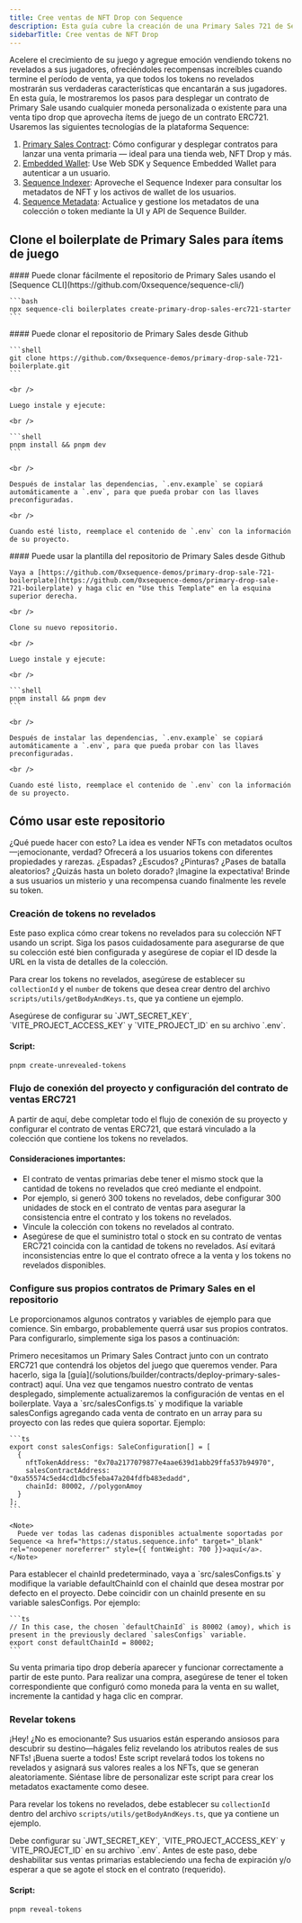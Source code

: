 ```yaml
---
title: Cree ventas de NFT Drop con Sequence
description: Esta guía cubre la creación de una Primary Sales 721 de Sequence. Incluye los pasos para crear un contrato de ventas, crear un contrato NFT, crear una colección, crear tokens no revelados, revelar tokens no revelados, autenticar wallets y comprar y mintear.
sidebarTitle: Cree ventas de NFT Drop
---
```


Acelere el crecimiento de su juego y agregue emoción vendiendo tokens no revelados a sus jugadores, ofreciéndoles recompensas increíbles cuando termine el período de venta, ya que todos los tokens no revelados mostrarán sus verdaderas características que encantarán a sus jugadores. En esta guía, le mostraremos los pasos para desplegar un contrato de Primary Sale usando cualquier moneda personalizada o existente para una venta tipo drop que aprovecha ítems de juego de un contrato ERC721. Usaremos las siguientes tecnologías de la plataforma Sequence:
1. [Primary Sales Contract](/solutions/builder/contracts/deploy-primary-sales-contract/): Cómo configurar y desplegar contratos para lanzar una venta primaria — ideal para una tienda web, NFT Drop y más.
2. [Embedded Wallet](/solutions/wallets/developers/embedded-wallet/overview): Use Web SDK y Sequence Embedded Wallet para autenticar a un usuario.
3. [Sequence Indexer](/solutions/indexer/overview): Aproveche el Sequence Indexer para consultar los metadatos de NFT y los activos de wallet de los usuarios.
4. [Sequence Metadata](/solutions/builder/collections): Actualice y gestione los metadatos de una colección o token mediante la UI y API de Sequence Builder.

## Clone el boilerplate de Primary Sales para ítems de juego

<Tabs>
  <Tab title="Sequence CLI">
    #### Puede clonar fácilmente el repositorio de Primary Sales usando el [Sequence CLI](https://github.com/0xsequence/sequence-cli/)

    ```bash
    npx sequence-cli boilerplates create-primary-drop-sales-erc721-starter
    ```
  </Tab>

  <Tab title="Github">
    #### Puede clonar el repositorio de Primary Sales desde Github

    ```shell
    git clone https://github.com/0xsequence-demos/primary-drop-sale-721-boilerplate.git
    ```

    <br />

    Luego instale y ejecute:

    <br />

    ```shell
    pnpm install && pnpm dev
    ```

    <br />

    Después de instalar las dependencias, `.env.example` se copiará automáticamente a `.env`, para que pueda probar con las llaves preconfiguradas.

    <br />

    Cuando esté listo, reemplace el contenido de `.env` con la información de su proyecto.
  </Tab>

  <Tab title="Plantilla de Github">
    #### Puede usar la plantilla del repositorio de Primary Sales desde Github

    Vaya a [https://github.com/0xsequence-demos/primary-drop-sale-721-boilerplate](https://github.com/0xsequence-demos/primary-drop-sale-721-boilerplate) y haga clic en "Use this Template" en la esquina superior derecha.

    <br />

    Clone su nuevo repositorio.

    <br />

    Luego instale y ejecute:

    <br />

    ```shell
    pnpm install && pnpm dev
    ```

    <br />

    Después de instalar las dependencias, `.env.example` se copiará automáticamente a `.env`, para que pueda probar con las llaves preconfiguradas.

    <br />

    Cuando esté listo, reemplace el contenido de `.env` con la información de su proyecto.
  </Tab>
</Tabs>

## Cómo usar este repositorio
¿Qué puede hacer con esto? La idea es vender NFTs con metadatos ocultos—¡emocionante, verdad? Ofrecerá a los usuarios tokens con diferentes propiedades y rarezas. ¿Espadas? ¿Escudos? ¿Pinturas? ¿Pases de batalla aleatorios? ¿Quizás hasta un boleto dorado? ¡Imagine la expectativa! Brinde a sus usuarios un misterio y una recompensa cuando finalmente les revele su token.

### Creación de tokens no revelados
Este paso explica cómo crear tokens no revelados para su colección NFT usando un script. Siga los pasos cuidadosamente para asegurarse de que su colección esté bien configurada y asegúrese de copiar el ID desde la URL en la vista de detalles de la colección.

Para crear los tokens no revelados, asegúrese de establecer su `collectionId` y el `number` de tokens que desea crear dentro del archivo `scripts/utils/getBodyAndKeys.ts`, que ya contiene un ejemplo.

<Warning>
  Asegúrese de configurar su `JWT_SECRET_KEY`, `VITE_PROJECT_ACCESS_KEY` y `VITE_PROJECT_ID` en su archivo `.env`.
</Warning>

#### Script:

```bash
pnpm create-unrevealed-tokens
```

### Flujo de conexión del proyecto y configuración del contrato de ventas ERC721
A partir de aquí, debe completar todo el flujo de conexión de su proyecto y configurar el contrato de ventas ERC721, que estará vinculado a la colección que contiene los tokens no revelados.

#### Consideraciones importantes:

- El contrato de ventas primarias debe tener el mismo stock que la cantidad de tokens no revelados que creó mediante el endpoint.
- Por ejemplo, si generó 300 tokens no revelados, debe configurar 300 unidades de stock en el contrato de ventas para asegurar la consistencia entre el contrato y los tokens no revelados.
- Vincule la colección con tokens no revelados al contrato.
- Asegúrese de que el suministro total o stock en su contrato de ventas ERC721 coincida con la cantidad de tokens no revelados. Así evitará inconsistencias entre lo que el contrato ofrece a la venta y los tokens no revelados disponibles.

### Configure sus propios contratos de Primary Sales en el repositorio
Le proporcionamos algunos contratos y variables de ejemplo para que comience. Sin embargo, probablemente querrá usar sus propios contratos. Para configurarlo, simplemente siga los pasos a continuación:

<Steps>
  <Step title="Despliegue un contrato de Primary Sales en Sequence Builder.">
    Primero necesitamos un Primary Sales Contract junto con un contrato ERC721 que contendrá los objetos del juego que queremos vender. Para hacerlo, siga la [guía](/solutions/builder/contracts/deploy-primary-sales-contract) aquí.
  </Step>

  <Step title="Configure las opciones de venta para el proyecto.">
    Una vez que tengamos nuestro contrato de ventas desplegado, simplemente actualizaremos la configuración de ventas en el boilerplate. Vaya a `src/salesConfigs.ts` y modifique la variable salesConfigs agregando cada venta de contrato en un array para su proyecto con las redes que quiera soportar. Ejemplo:

    ```ts
    export const salesConfigs: SaleConfiguration[] = [
      {
        nftTokenAddress: "0x70a2177079877e4aae639d1abb29ffa537b94970",
        salesContractAddress: "0xa55574c5ed4cd1dbc5feba47a204fdfb483edadd",
        chainId: 80002, //polygonAmoy
      }
    ];
    ```

    <Note>
      Puede ver todas las cadenas disponibles actualmente soportadas por Sequence <a href="https://status.sequence.info" target="_blank" rel="noopener noreferrer" style={{ fontWeight: 700 }}>aquí</a>.
    </Note>
  </Step>

  <Step title="Establezca un chainId predeterminado para el proyecto.">
    Para establecer el chainId predeterminado, vaya a `src/salesConfigs.ts` y modifique la variable defaultChainId con el chainId que desea mostrar por defecto en el proyecto. Debe coincidir con un chainId presente en su variable salesConfigs. Por ejemplo:

    ```ts
    // In this case, the chosen `defaultChainId` is 80002 (amoy), which is present in the previously declared `salesConfigs` variable.
    export const defaultChainId = 80002;
    ```
  </Step>

  <Step title="¡Listo!">
    Su venta primaria tipo drop debería aparecer y funcionar correctamente a partir de este punto. Para realizar una compra, asegúrese de tener el token correspondiente que configuró como moneda para la venta en su wallet, incremente la cantidad y haga clic en comprar.
  </Step>
</Steps>

### Revelar tokens
¡Hey! ¿No es emocionante? Sus usuarios están esperando ansiosos para descubrir su destino—hágales feliz revelando los atributos reales de sus NFTs! ¡Buena suerte a todos! Este script revelará todos los tokens no revelados y asignará sus valores reales a los NFTs, que se generan aleatoriamente. Siéntase libre de personalizar este script para crear los metadatos exactamente como desee.

Para revelar los tokens no revelados, debe establecer su `collectionId` dentro del archivo `scripts/utils/getBodyAndKeys.ts`, que ya contiene un ejemplo.

<Warning>
  Debe configurar su `JWT_SECRET_KEY`, `VITE_PROJECT_ACCESS_KEY` y `VITE_PROJECT_ID` en su archivo `.env`.
  Antes de este paso, debe deshabilitar sus ventas primarias estableciendo una fecha de expiración y/o esperar a que se agote el stock en el contrato (requerido).
</Warning>

#### Script:

```bash
pnpm reveal-tokens
```
